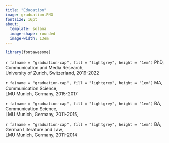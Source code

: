 ```yaml
---
title: "Education"
image: graduation.PNG
fontsize: 16pt
about: 
  template: solana
  image-shape: rounded
  image-width: 13em
---
```


```r
library(fontawesome)
```

::: {#hero-heading}

`r fa(name = "graduation-cap", fill = "lightgrey", height = "1em")` PhD, Communication and Media Research,  
University of Zurich, Switzerland, 2019-2022

`r fa(name = "graduation-cap", fill = "lightgrey", height = "1em")` MA, Communication Science,  
LMU Munich, Germany, 2015-2017

`r fa(name = "graduation-cap", fill = "lightgrey", height = "1em")` BA, Communication Science,  
LMU Munich, Germany, 2011-2015, 

`r fa(name = "graduation-cap", fill = "lightgrey", height = "1em")` BA, German Literature and Law,  
LMU Munich, Germany, 2011-2014

:::

